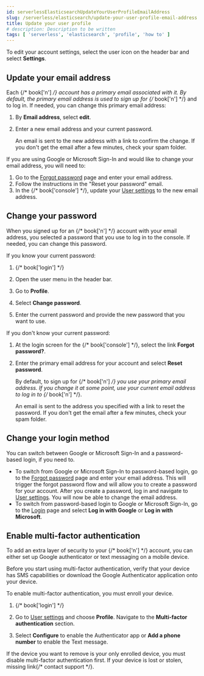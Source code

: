 ```yaml
---
id: serverlessElasticsearchUpdateYourUserProfileEmailAddress
slug: /serverless/elasticsearch/update-your-user-profile-email-address
title: Update your user profile
# description: Description to be written
tags: [ 'serverless', 'elasticsearch', 'profile', 'how to' ]
---
```



<div id="ec-account-user-settings"></div>

To edit your account settings, select the user icon on the header bar and select **Settings**.

<div id="ec-update-email-address"></div>

## Update your email address

Each {/* book['n'] */} account has a primary email associated with it. By default, the primary email address is used to sign up for {/* book['n'] */} and to log in. If needed, you can change this primary email address:

1. By **Email address**, select **edit**.

1. Enter a new email address and your current password.

    An email is sent to the new address with a link to confirm the change. If you don't get the email after a few minutes, check your spam folder.

If you are using Google or Microsoft Sign-In and would like to change your email address, you will need to:

1. Go to the [Forgot password](https://cloud.elastic.co/forgot) page and enter your email address.
1. Follow the instructions in the "Reset your password" email.
1. In the {/* book['console'] */}, update your [User settings](https://cloud.elastic.co/user/settings) to the new email address.

## Change your password

When you signed up for an {/* book['n'] */} account with your email address, you selected a password that you use to log in to the console. If needed, you can change this password.

If you know your current password:

1. {/* book['login'] */}

1. Open the user menu in the header bar.

1. Go to **Profile**.

1. Select **Change password**.

1. Enter the current password and provide the new password that you want to use.

If you don't know your current password:

1. At the login screen for the {/* book['console'] */}, select the link **Forgot password?**.

1. Enter the primary email address for your account and select **Reset password**.

    By default, to sign up for {/* book['n'] */} you use your primary email address. If you change it at some point, use your current email address to log in to {/* book['n'] */}.

    An email is sent to the address you specified with a link to reset the password. If you don't get the email after a few minutes, check your spam folder.

<div id="ec-change-login-method"></div>

## Change your login method

You can switch between Google or Microsoft Sign-In and a password-based login, if you need to.

* To switch from Google or Microsoft Sign-In to password-based login, go to the [Forgot password](https://cloud.elastic.co/forgot) page and enter your email address. This will trigger the forgot password flow and will allow you to create a password for your account. After you create a password, log in and navigate to [User settings](https://cloud.elastic.co/user/settings). You will now be able to change the email address.
* To switch from password-based login to Google or Microsoft Sign-In, go to the [Login](https://cloud.elastic.co/login) page and select **Log in with Google** or **Log in with Microsoft**.

<div id="ec-account-security-mfa"></div>

## Enable multi-factor authentication

To add an extra layer of security to your {/* book['n'] */} account, you can either set up Google authenticator or text messaging on a mobile device.

<DocCallOut title="Tip">
Before you start using multi-factor authentication, verify that your device has SMS capabilities or download the Google Authenticator application onto your device.
</DocCallOut>

To enable multi-factor authentication, you must enroll your device.

1. {/* book['login'] */}

1. Go to [User settings](https://cloud.elastic.co/user/settings) and choose **Profile**. Navigate to the **Multi-factor authentication** section.

1. Select **Configure** to enable the Authenticator app or **Add a phone number** to enable the Text message.

If the device you want to remove is your only enrolled device, you must disable multi-factor authentication first. If your device is lost or stolen, <DocBadge><DocIcon size="s" type="unlink" title="missing link"/> missing link</DocBadge>{/*  <DocLink id="enCloudEcGetHelp">contact support</DocLink> */}.

